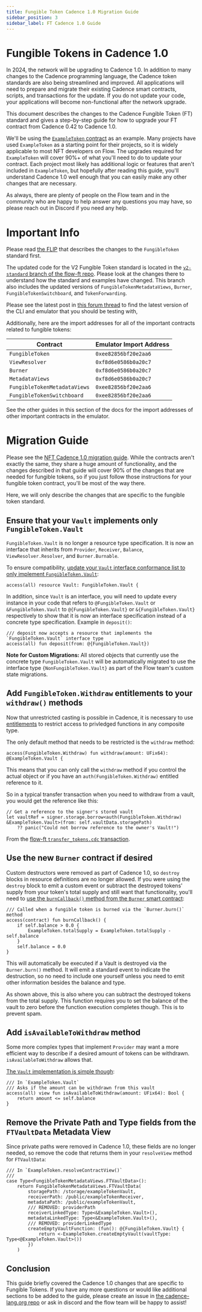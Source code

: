 ```yaml
---
title: Fungible Token Cadence 1.0 Migration Guide
sidebar_position: 3
sidebar_label: FT Cadence 1.0 Guide
---
```


# Fungible Tokens in Cadence 1.0

In 2024, the network will be upgrading to Cadence 1.0. 
In addition to many changes to the Cadence programming language,
the Cadence token standards are also being streamlined and improved.
All applications will need to prepare and migrate their existing
Cadence smart contracts, scripts, and transactions for the update.
If you do not update your code, your applications will become non-functional
after the network upgrade.

This document describes the changes to the Cadence Fungible Token (FT) standard and
gives a step-by-step guide for how to upgrade your FT contract from Cadence 0.42
to Cadence 1.0.

We'll be using the [`ExampleToken` contract](https://github.com/onflow/flow-ft/blob/v2-standard/contracts/ExampleToken.cdc)
as an example. Many projects have used `ExampleToken` as a starting point for their projects,
so it is widely applicable to most NFT developers on Flow.
The upgrades required for `ExampleToken` will cover 90%+ of what you'll 
need to do to update your contract. Each project most likely has
additional logic or features that aren't included in `ExampleToken`,
but hopefully after reading this guide, you'll understand Cadence 1.0
well enough that you can easily make any other changes that are necessary.

As always, there are plenty of people on the Flow team and in the community 
who are happy to help answer any questions you may have, so please reach out
in Discord if you need any help.

# Important Info

Please read [the FLIP](https://github.com/onflow/flips/pull/55)
that describes the changes to the `FungibleToken` standard first.

The updated code for the V2 Fungible Token standard is located in the
[`v2-standard` branch of the flow-ft repo](https://github.com/onflow/flow-ft/pull/131).
Please look at the changes there to understand how the standard and examples have changed.
This branch also includes the updated versions of `FungibleTokenMetadataViews`,
`Burner`, `FungibleTokenSwitchboard`, and `TokenForwarding`.

Please see the latest post in [this forum thread](https://forum.flow.com/t/update-on-cadence-1-0/5197/8)
to find the latest version of the CLI and emulator that you should be testing with,

Additionally, here are the import addresses
for all of the important contracts related to fungible tokens:

| Contract                    | Emulator Import Address |
| --------------------------- | ----------------------- |
| `FungibleToken`             | `0xee82856bf20e2aa6`    |
| `ViewResolver`              | `0xf8d6e0586b0a20c7`    |
| `Burner`                    | `0xf8d6e0586b0a20c7`    |
| `MetadataViews`             | `0xf8d6e0586b0a20c7`    |
| `FungibleTokenMetadataViews`| `0xee82856bf20e2aa6`    |
| `FungibleTokenSwitchboard`  | `0xee82856bf20e2aa6`    |

See the other guides in this section of the docs for the import
addresses of other important contracts in the emulator.

# Migration Guide

Please see the [NFT Cadence 1.0 migration guide](./nft-guide). While
the contracts aren't exactly the same, they share a huge amount of functionality,
and the changes described in that guide will cover 90% of the changes
that are needed for fungible tokens, so if you just follow those instructions
for your fungible token contract, you'll be most of the way there.

Here, we will only describe the changes that are specific to the fungible token standard.

## Ensure that your `Vault` implements only `FungibleToken.Vault`

`FungibleToken.Vault` is no longer a resource type specification.
It is now an interface that inherits from `Provider`, `Receiver`, `Balance`,
`ViewResolver.Resolver`, and `Burner.Burnable`.

To ensure compatibility, [update your `Vault` interface conformance list to only
implement `FungibleToken.Vault`](https://github.com/onflow/flow-ft/pull/131/files#diff-dcb2cd49f7f399806400b83a9695278b867b9937d195d6f45063bc000d146223R82):
```cadence
access(all) resource Vault: FungibleToken.Vault {
```
In addition, since `Vault` is an interface, you will need to update every instance in your code
that refers to `@FungibleToken.Vault` or `&FungibleToken.Vault` to
`@{FungibleToken.Vault}` or `&{FungibleToken.Vault}` respectively to show
that it is now an interface specification instead of a concrete type specification.
Example in `deposit()`: 
```cadence
/// deposit now accepts a resource that implements the `FungibleToken.Vault` interface type
access(all) fun deposit(from: @{FungibleToken.Vault})
```

**Note for Custom Migrations:** All stored objects that currently use the concrete type
`FungibleToken.Vault` will be automatically migrated to use the interface type `{NonFungibleToken.Vault}`
as part of the Flow team's custom state migrations.

## Add `FungibleToken.Withdraw` entitlements to your `withdraw()` methods

Now that unrestricted casting is possible in Cadence, it is necessary to use
[entitlements](https://cadence-lang.org/docs/1.0/language/access-control#entitlements)
to restrict access to privledged functions in any composite type.

The only default method that needs to be restricted is the `withdraw` method:
```cadence
access(FungibleToken.Withdraw) fun withdraw(amount: UFix64): @ExampleToken.Vault {
```
This means that you can only call the `withdraw` method if you control the actual object
or if you have an `auth(FungibleToken.Withdraw)` entitled reference to it.

So in a typical transfer transaction when you need to withdraw from a vault,
you would get the reference like this:
```cadence
// Get a reference to the signer's stored vault
let vaultRef = signer.storage.borrow<auth(FungibleToken.Withdraw) &ExampleToken.Vault>(from: self.vaultData.storagePath)
    ?? panic("Could not borrow reference to the owner's Vault!")
```
From the [flow-ft `transfer_tokens.cdc` transaction](https://github.com/onflow/flow-ft/blob/v2-standard/transactions/transfer_tokens.cdc).

## Use the new `Burner` contract if desired

Custom destructors were removed as part of Cadence 1.0, so `destroy` blocks
in resource definitions are no longer allowed. If you were using the `destroy`
block to emit a custom event or subtract the destroyed tokens' supply from your
token's total supply and still want that functionality, you'll need to
[use the `burnCallback()` method from the `Burner` smart contract](https://github.com/onflow/flow-ft/pull/131/files#diff-dcb2cd49f7f399806400b83a9695278b867b9937d195d6f45063bc000d146223R100-R106):

```
/// Called when a fungible token is burned via the `Burner.burn()` method
access(contract) fun burnCallback() {
    if self.balance > 0.0 {
        ExampleToken.totalSupply = ExampleToken.totalSupply - self.balance
    }
    self.balance = 0.0
}
```

This will automatically be executed if a Vault is destroyed
via the `Burner.burn()` method. It will emit a standard event to indicate the destruction,
so no need to include one yourself unless you need
to emit other information besides the balance and type.

As shown above, this is also where you can subtract the destroyed tokens from the
total supply. This function requires you to set the balance of the vault to zero
before the function execution completes though. This is to prevent spam.

## Add `isAvailableToWithdraw` method

Some more complex types that implement `Provider` may want a more efficient way
to describe if a desired amount of tokens can be withdrawn.
`isAvailableToWithdraw` allows that. 

[The `Vault` implementation is simple though](https://github.com/onflow/flow-ft/pull/131/files#diff-dcb2cd49f7f399806400b83a9695278b867b9937d195d6f45063bc000d146223R127-R130):
```cadence
/// In `ExampleToken.Vault`
/// Asks if the amount can be withdrawn from this vault
access(all) view fun isAvailableToWithdraw(amount: UFix64): Bool {
    return amount <= self.balance
}
```

## Remove the Private Path and Type fields from the `FTVaultData` Metadata View

Since private paths were removed in Cadence 1.0, these fields are no longer needed,
so remove the code that returns them in your `resolveView` method for `FTVaultData`:
```cadence
/// In `ExampleToken.resolveContractView()` 
///
case Type<FungibleTokenMetadataViews.FTVaultData>():
    return FungibleTokenMetadataViews.FTVaultData(
        storagePath: /storage/exampleTokenVault,
        receiverPath: /public/exampleTokenReceiver,
        metadataPath: /public/exampleTokenVault,
        /// REMOVED: providerPath
        receiverLinkedType: Type<&ExampleToken.Vault>(),
        metadataLinkedType: Type<&ExampleToken.Vault>(),
        /// REMOVED: providerLinkedType
        createEmptyVaultFunction: (fun(): @{FungibleToken.Vault} {
            return <-ExampleToken.createEmptyVault(vaultType: Type<@ExampleToken.Vault>())
        })
    )
```

## Conclusion

This guide briefly covered the Cadence 1.0 changes that are specific to Fungible Tokens.
If you have any more questions or would like additional sections to be added to the guide,
please create an issue in [the cadence-lang.org repo](https://github.com/onflow/cadence-lang.org)
or ask in discord and the flow team will be happy to assist!
